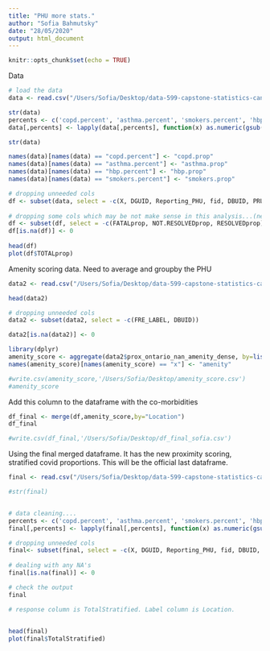 ```yaml
---
title: "PHU more stats."
author: "Sofia Bahmutsky"
date: "28/05/2020"
output: html_document
---
```


```r
knitr::opts_chunk$set(echo = TRUE)
```

Data 
```r
# load the data
data <- read.csv("/Users/Sofia/Desktop/data-599-capstone-statistics-canada/data/PMD-en/PHU_FINAL_prop.csv")

str(data)
percents <- c('copd.percent', 'asthma.percent', 'smokers.percent', 'hbp.percent')
data[,percents] <- lapply(data[,percents], function(x) as.numeric(gsub("[\\%,]", "", x))/100)

str(data)

names(data)[names(data) == "copd.percent"] <- "copd.prop"
names(data)[names(data) == "asthma.percent"] <- "asthma.prop"
names(data)[names(data) == "hbp.percent"] <- "hbp.prop"
names(data)[names(data) == "smokers.percent"] <- "smokers.prop"

# dropping unneeded cols
df <- subset(data, select = -c(X, DGUID, Reporting_PHU, fid, DBUID, PRUID_x, CSDUID_x, CMAUID_x, CMAPUID_x, HR_UID, DAUID, lon, lat, transit_na, suppressed))
  
# dropping some cols which may be not make sense in this analysis...(need to check with John i think)
df <- subset(df, select = -c(FATALprop, NOT.RESOLVEDprop, RESOLVEDprop))
df[is.na(df)] <- 0
           
head(df)
plot(df$TOTALprop)
```


Amenity scoring data. Need to average and groupby the PHU
```r
data2 <- read.csv("/Users/Sofia/Desktop/data-599-capstone-statistics-canada/data/QGIS_csv_files/Amenity_Scoring.csv")

head(data2)

# dropping unneeded cols
data2 <- subset(data2, select = -c(FRE_LABEL, DBUID))

data2[is.na(data2)] <- 0

library(dplyr)
amenity_score <- aggregate(data2$prox_ontario_nan_amenity_dense, by=list(Location=data2$ENG_LABEL), FUN=mean)
names(amenity_score)[names(amenity_score) == "x"] <- "amenity"

#write.csv(amenity_score,'/Users/Sofia/Desktop/amenity_score.csv')
#amenity_score
```

Add this column to the dataframe with the co-morbidities
```r
df_final <- merge(df,amenity_score,by="Location")
df_final

#write.csv(df_final,'/Users/Sofia/Desktop/df_final_sofia.csv')
```










##############################################################################################################
Using the final merged dataframe. It has the new proximity scoring, stratified covid proportions. This will be the official last dataframe.

```r
final <- read.csv("/Users/Sofia/Desktop/data-599-capstone-statistics-canada/data/PMD-en/PHU_FINAL_prop.csv")

#str(final)


# data cleaning....
percents <- c('copd.percent', 'asthma.percent', 'smokers.percent', 'hbp.percent')
final[,percents] <- lapply(final[,percents], function(x) as.numeric(gsub("[\\%,]", "", x))/100)

# dropping unneeded cols
final<- subset(final, select = -c(X, DGUID, Reporting_PHU, fid, DBUID, PRUID_x, CSDUID_x, CMAUID_x, CMAPUID_x, HR_UID, DAUID, lon, lat, FEMALEprop, MALEprop, TRANSGENDERprop, UNKNOWNprop, OTHERprop, CONTACTprop, NEITHERprop, TRAVEL.RELATEDprop, NOT.RESOLVEDprop, RESOLVEDprop, FATALprop, Census, prox_idx_emp, prox_idx_pharma, prox_idx_childcare, prox_idx_health, prox_idx_grocery, prox_idx_educpri, prox_idx_educsec, prox_idx_lib, prox_idx_parks, prox_idx_transit, DBPOP))
 
# dealing with any NA's
final[is.na(final)] <- 0

# check the output
final  

# response column is TotalStratified. Label column is Location. 

           
head(final)
plot(final$TotalStratified)
```
